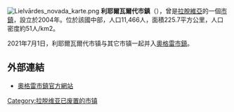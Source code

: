 {{unreferenced|time=2016-10-20T14:04:15+00:00}}
[[File:Lielvārdes_novada_karte.png|right]]
'''利耶爾瓦爾代市鎮'''（{{lang-lv|Lielvārdes novads}}），曾是[[拉脫維亞|拉脫維亞]]的一個[[拉脫維亞行政區劃|市鎮]]，設立於2004年。位於該國中部，人口11,466人，面積225.7平方公里，人口密度約51人/km2。

2021年7月1日，利耶爾瓦爾代市镇与其它市镇一起并入[[奧格雷市鎮|奧格雷市鎮]]。

==外部連結==
* [https://www.ogresnovads.lv/ 奧格雷市鎮官方網站] {{Wayback|url=https://www.ogresnovads.lv/ |date=20210523081755 }}{{lv}} {{en}}

{{Latvia-geo-stub}}
[[Category:拉脱维亚已废置的市镇|Category:拉脱维亚已废置的市镇]]